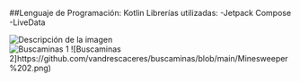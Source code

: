 ##Lenguaje de Programación: Kotlin
Librerías utilizadas:
  -Jetpack Compose
  -LiveData
  
<image src="https://picsum.photos/800/600" alt="Descripción de la imagen">  
![Buscaminas 1](https://github.com/vandrescaceres/buscaminas/blob/main/Minesweeper%201.png)
![Buscaminas 2]https://github.com/vandrescaceres/buscaminas/blob/main/Minesweeper%202.png)
